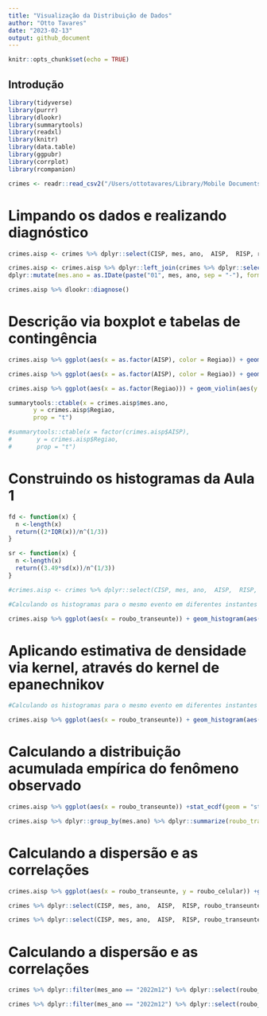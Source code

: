 ```yaml
---
title: "Visualização da Distribuição de Dados"
author: "Otto Tavares"
date: "2023-02-13"
output: github_document
---
```


```r
knitr::opts_chunk$set(echo = TRUE)
```


## Introdução

```r
library(tidyverse)
library(purrr)
library(dlookr)
library(summarytools)
library(readxl)
library(knitr)
library(data.table)
library(ggpubr)
library(corrplot)
library(rcompanion)
```


```r
crimes <- readr::read_csv2("/Users/ottotavares/Library/Mobile Documents/com~apple~CloudDocs/Documents/infnet/Análise Exploratoria de Dados/dados_utilizados/BaseDPEvolucaoMensalCisp.csv", locale = readr::locale(encoding = "latin1"))
```
# Limpando os dados e realizando diagnóstico

```r

crimes.aisp <- crimes %>% dplyr::select(CISP, mes, ano,  AISP,  RISP, roubo_transeunte, roubo_celular, posse_drogas) %>% dplyr::mutate(mes.ano = as.IDate(paste("01", mes, ano, sep = "-"), format = "%d-%m-%Y")) %>% dplyr::filter(mes.ano %in% c(as.IDate("01-12-2019",format = "%d-%m-%Y"), as.IDate("01-12-2020",format = "%d-%m-%Y"), as.IDate("01-12-2021",format = "%d-%m-%Y") ,as.IDate("01-12-2022",format = "%d-%m-%Y"))) %>% dplyr::group_by(AISP, mes.ano) %>% dplyr::summarise(roubo_transeunte = sum(roubo_transeunte), roubo_celular = sum(roubo_celular), posse_drogas = sum(posse_drogas))

crimes.aisp <- crimes.aisp %>% dplyr::left_join(crimes %>% dplyr::select(AISP, Regiao, mes, ano) %>% 
dplyr::mutate(mes.ano = as.IDate(paste("01", mes, ano, sep = "-"), format = "%d-%m-%Y")) %>% dplyr::filter(mes.ano %in% c(as.IDate("01-12-2019",format = "%d-%m-%Y"), as.IDate("01-12-2020",format = "%d-%m-%Y"), as.IDate("01-12-2021",format = "%d-%m-%Y") ,as.IDate("01-12-2022",format = "%d-%m-%Y"))) %>% dplyr::distinct(AISP, mes.ano, Regiao), by = c("AISP" = "AISP", "mes.ano"="mes.ano"))

crimes.aisp %>% dlookr::diagnose()

```

# Descrição via boxplot e tabelas de contingência

```r

crimes.aisp %>% ggplot(aes(x = as.factor(AISP), color = Regiao)) + geom_boxplot(aes(y = roubo_transeunte)) + xlab('Batalhões') + ylab('Roubo à Transeunte')
```

```r

crimes.aisp %>% ggplot(aes(x = as.factor(AISP), color = Regiao)) + geom_boxplot(aes(y = roubo_celular)) + xlab('Batalhões') + ylab('Roubo de Celular')
```

```r

crimes.aisp %>% ggplot(aes(x = as.factor(Regiao))) + geom_violin(aes(y = roubo_transeunte)) + xlab('Batalhões') + ylab('Roubo à Transeunte') + facet_wrap(~mes.ano)

```


```r

summarytools::ctable(x = crimes.aisp$mes.ano, 
       y = crimes.aisp$Regiao, 
       prop = "t") 

```
```r

#summarytools::ctable(x = factor(crimes.aisp$AISP), 
#       y = crimes.aisp$Regiao,
#       prop = "t") 

```


# Construindo os histogramas da Aula 1

```r

fd <- function(x) {
  n <-length(x)
  return((2*IQR(x))/n^(1/3))
}

sr <- function(x) {
  n <-length(x)
  return((3.49*sd(x))/n^(1/3))
}

#crimes.aisp <- crimes %>% dplyr::select(CISP, mes, ano,  AISP,  RISP, roubo_transeunte) %>% dplyr::mutate(mes.ano = as.IDate(paste("01", mes, ano, sep = "-"), format = "%d-%m-%Y")) %>% dplyr::group_by(AISP, mes.ano) %>% dplyr::summarise(roubo_transeunte = sum(roubo_transeunte))

#Calculando os histogramas para o mesmo evento em diferentes instantes de tempo

crimes.aisp %>% ggplot(aes(x = roubo_transeunte)) + geom_histogram(aes(y = after_stat(density)), binwidth=fd, fill = 'lightblue') + facet_wrap(~mes.ano)
```

# Aplicando estimativa de densidade via kernel, através do kernel de epanechnikov

```r
#Calculando os histogramas para o mesmo evento em diferentes instantes de tempo

crimes.aisp %>% ggplot(aes(x = roubo_transeunte)) + geom_histogram(aes(y = after_stat(density)), binwidth=fd, fill = 'lightblue') + geom_density(kernel = 'epanechnikov')+ facet_wrap(~mes.ano)
```


# Calculando a distribuição acumulada empírica do fenômeno observado

```r

crimes.aisp %>% ggplot(aes(x = roubo_transeunte)) +stat_ecdf(geom = "step") + geom_vline(data = crimes.aisp %>% dplyr::group_by(mes.ano) %>% dplyr::summarize(roubo_transeunte_md = median(roubo_transeunte)), aes(xintercept=roubo_transeunte_md)) + facet_wrap(~mes.ano) + theme_bw()
```

```r

crimes.aisp %>% dplyr::group_by(mes.ano) %>% dplyr::summarize(roubo_transeunte_md = median(roubo_transeunte))
```


# Calculando a dispersão e as correlações

```r

crimes.aisp %>% ggplot(aes(x = roubo_transeunte, y = roubo_celular)) +geom_point() + facet_wrap(~mes.ano) + stat_cor(method="pearson") + xlab('Roubo a Transeunte') + ylab('Roubo de Celular')
```

```r

crimes %>% dplyr::select(CISP, mes, ano,  AISP,  RISP, roubo_transeunte, roubo_celular) %>% dplyr::mutate(mes.ano = as.IDate(paste("01", mes, ano, sep = "-"), format = "%d-%m-%Y")) %>% dplyr::group_by(mes.ano) %>% dplyr::summarise(roubo_transeunte = sum(roubo_transeunte), roubo_celular = sum(roubo_celular)) %>% dplyr::filter(mes.ano > as.IDate("01-01-2019",format = "%d-%m-%Y")) %>% ggplot(aes(x = mes.ano)) + geom_line(aes(y = roubo_transeunte, color = "Roubo Transeunte")) + geom_point(data = crimes.aisp %>% dplyr::group_by(mes.ano) %>% dplyr::summarise(roubo_transeunte = sum(roubo_transeunte), roubo_celular = sum(roubo_celular)), aes(y = roubo_transeunte, color = "Roubo Transeunte")) + geom_line(aes(y = roubo_celular, color = "Roubo Celular")) + geom_point(data = crimes.aisp  %>% dplyr::group_by(mes.ano) %>% dplyr::summarise(roubo_transeunte = sum(roubo_transeunte), roubo_celular = sum(roubo_celular)), aes(y = roubo_celular, color = "Roubo Celular")) + ylab("# de Roubos (Transeuntes e Celulares)") + xlab("Horizonte Temporal") + labs(title = "Evolução temporal de roubos no Estado do Rio de Janeiro") + theme_bw()

```


```r

crimes %>% dplyr::select(CISP, mes, ano,  AISP,  RISP, roubo_transeunte, roubo_celular) %>% dplyr::mutate(mes.ano = as.IDate(paste("01", mes, ano, sep = "-"), format = "%d-%m-%Y")) %>% dplyr::group_by(AISP, mes.ano) %>% dplyr::summarise(roubo_transeunte = sum(roubo_transeunte), roubo_celular = sum(roubo_celular)) %>% dplyr::filter(mes.ano > as.IDate("01-01-2019",format = "%d-%m-%Y") & AISP == 15) %>% ggplot(aes(x = mes.ano)) + geom_line(aes(y = roubo_transeunte, color = "Roubo Transeunte")) + geom_point(data = crimes.aisp %>% dplyr::filter(AISP == 15), aes(y = roubo_transeunte, color = "Roubo Transeunte")) + geom_line(aes(y = roubo_celular, color = "Roubo Celular")) + geom_point(data = crimes.aisp %>% dplyr::filter(AISP == 15), aes(y = roubo_celular, color = "Roubo Celular")) + ylab("# de Roubos (Transeuntes e Celulares)") + xlab("Horizonte Temporal") + labs(title = "Evolução temporal para um batalhão selecionado (AISP = 15)") + theme_bw()

```



# Calculando a dispersão e as correlações

```r

crimes %>% dplyr::filter(mes_ano == "2022m12") %>% dplyr::select(roubo_veiculo, roubo_transeunte) %>% cor(., method = "pearson") %>% corrplot(., title = 'Pearson')

```


```r

crimes %>% dplyr::filter(mes_ano == "2022m12") %>% dplyr::select(roubo_veiculo, roubo_transeunte) %>% cor(., method = "spearman") %>% corrplot(., title = 'Spearman')

```


